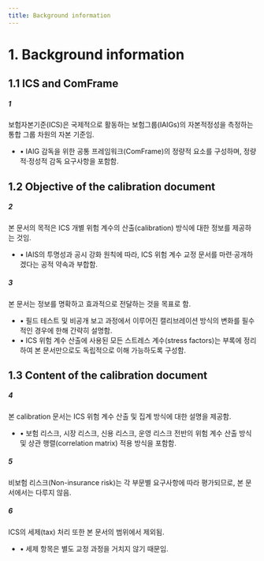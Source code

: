 ```yaml
---
title: Background information
---
```

# 1. Background information

## 1.1	ICS and ComFrame

##### 1
  보험자본기준(ICS)은 국제적으로 활동하는 보험그룹(IAIGs)의 자본적정성을 측정하는 통합 그룹 차원의 자본 기준임.
  - • IAIG 감독을 위한 공통 프레임워크(ComFrame)의 정량적 요소를 구성하며, 정량적·정성적 감독 요구사항을 포함함.

## 1.2	Objective of the calibration document

##### 2
  본 문서의 목적은 ICS 개별 위험 계수의 산출(calibration) 방식에 대한 정보를 제공하는 것임.
  - • IAIS의 투명성과 공시 강화 원칙에 따라, ICS 위험 계수 교정 문서를 마련·공개하겠다는 공적 약속과 부합함.

##### 3
  본 문서는 정보를 명확하고 효과적으로 전달하는 것을 목표로 함.
  - • 필드 테스트 및 비공개 보고 과정에서 이루어진 캘리브레이션 방식의 변화를 필수적인 경우에 한해 간략히 설명함.
  - • ICS 위험 계수 산출에 사용된 모든 스트레스 계수(stress factors)는 부록에 정리하여 본 문서만으로도 독립적으로 이해 가능하도록 구성함.

## 1.3	Content of the calibration document

##### 4
  본 calibration 문서는 ICS 위험 계수 산출 및 집계 방식에 대한 설명을 제공함.
  - • 보험 리스크, 시장 리스크, 신용 리스크, 운영 리스크 전반의 위험 계수 산출 방식 및 상관 행렬(correlation matrix) 적용 방식을 포함함.

##### 5
  비보험 리스크(Non-insurance risk)는 각 부문별 요구사항에 따라 평가되므로, 본 문서에서는 다루지 않음.

##### 6
  ICS의 세제(tax) 처리 또한 본 문서의 범위에서 제외됨.
  - • 세제 항목은 별도 교정 과정을 거치지 않기 때문임.
